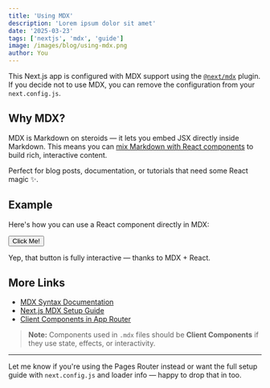 ```yaml
---
title: 'Using MDX'
description: 'Lorem ipsum dolor sit amet'
date: '2025-03-23'
tags: ['nextjs', 'mdx', 'guide']
image: /images/blog/using-mdx.png
author: You
---
```



This Next.js app is configured with MDX support using the [`@next/mdx`](https://nextjs.org/docs/app/building-your-application/configuring/mdx) plugin. If you decide not to use MDX, you can remove the configuration from your `next.config.js`.

## Why MDX?

MDX is Markdown on steroids — it lets you embed JSX directly inside Markdown. This means you can [mix Markdown with React components](https://mdxjs.com/docs/what-is-mdx/) to build rich, interactive content.

Perfect for blog posts, documentation, or tutorials that need some React magic ✨.

## Example

Here's how you can use a React component directly in MDX:

<Button>Click Me!</Button>

Yep, that button is fully interactive — thanks to MDX + React.

## More Links

- [MDX Syntax Documentation](https://mdxjs.com/docs/what-is-mdx/)
- [Next.js MDX Setup Guide](https://nextjs.org/docs/app/building-your-application/configuring/mdx)
- [Client Components in App Router](https://nextjs.org/docs/app/building-your-application/rendering/client-components)

> **Note:** Components used in `.mdx` files should be **Client Components** if they use state, effects, or interactivity.

---

Let me know if you're using the Pages Router instead or want the full setup guide with `next.config.js` and loader info — happy to drop that in too.
